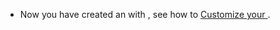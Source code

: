 <PlatformWrapper platform="android">

-   Now you have created an <Vpl k="CLIENT" /> with <Vg k="UIK" />, see how to [Customize your <Vpl k="CLIENT" />](https://www.agora.io/en/blog/creating-an-android-video-streaming-application-with-three-lines-of-code/#basic-customization).
</PlatformWrapper>
